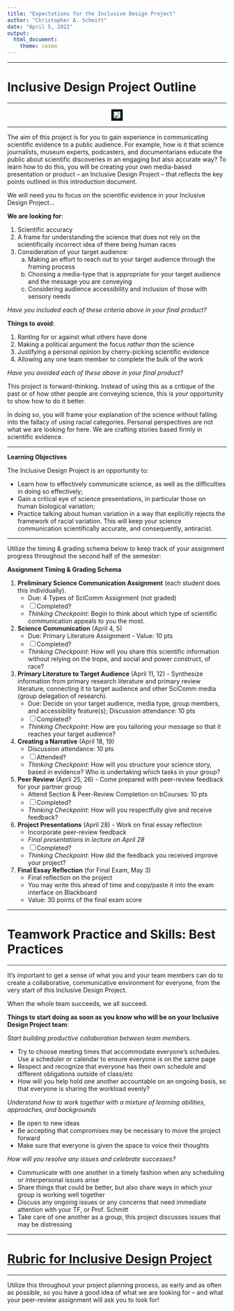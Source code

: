 ```yaml
---
title: "Expectations for the Inclusive Design Project"
author: "Christopher A. Schmitt"
date: "April 5, 2022"
output: 
  html_document:
    theme: cosmo
---
```


***

# Inclusive Design Project Outline

***

<center><p><img src="https://i.pinimg.com/originals/0e/27/fe/0e27fe9a85a554479d43cb97904ea5b8.gif" style="border:5px solid black"></p></center>

***

The aim of this project is for you to gain experience in communicating scientific evidence to a public audience. For example, how is it that science journalists, museum experts, podcasters, and documentarians educate the public about scientific discoveries in an engaging but also accurate way? To learn how to do this, you will be creating your own media-based presentation or product -- an Inclusive Design Project -- that reflects the key points outlined in this introduction document.

We will need you to focus on the scientific evidence in your Inclusive Design Project...

**We are looking for**:

1. Scientific accuracy
2. A frame for understanding the science that does not rely on the scientifically incorrect idea of there being human races
3. Consideration of your target audience:
    a. Making an effort to reach out to your target audience through the framing process
    b. Choosing a media-type that is appropriate for your target audience and the message you are conveying
    c. Considering audience accessibility and inclusion of those with sensory needs

*Have you included each of these criteria above in your final product?*

**Things to avoid**:
  
1. Ranting for or against what others have done
2. Making a political argument the focus *rather than* the science
3. Justifying a personal opinion by cherry-picking scientific evidence
4. Allowing any one team member to complete the bulk of the work 

*Have you avoided each of these above in your final product?*

This project is forward-thinking. Instead of using this as a critique of the past or of how other people are conveying science, this is *your* opportunity to show how to do it better.

In doing so, you will frame your explanation of the science without falling into the fallacy of using racial categories. Personal perspectives are not what we are looking for here. We are crafting stories based firmly in scientific evidence.

***

**Learning Objectives**

The Inclusive Design Project is an opportunity to:

* Learn how to effectively communicate science, as well as the difficulties in doing so effectively;
* Gain a critical eye of science presentations, in particular those on human biological variation;
* Practice talking about human variation in a way that explicitly rejects the framework of racial variation. This will keep your science communication scientifically accurate, and consequently, antiracist.

***

Utilize the timing & grading schema below to keep track of your assignment progress throughout the second half of the semester:

**Assignment Timing & Grading Schema**

1. **Preliminary Science Communication Assignment** (each student does this individually).
    - Due: 4 Types of SciComm Assignment (not graded)
    - [ ] Completed?
    - *Thinking Checkpoint*: Begin to think about which type of scientific communication appeals to you the most.

2. **Science Communication** (April 4, 5)
    - Due: Primary Literature Assignment - Value: 10 pts
    - [ ] Completed?
    - *Thinking Checkpoint*: How will you share this scientific information without relying on the trope, and social and power construct, of race?

3. **Primary Literature to Target Audience** (April 11, 12) - Synthesize information from primary research literature and primary review literature, connecting it to target audience and other SciComm media (group delegation of research).
    - Due: Decide on your target audience, media type, group members, and accessibility feature(s); Discussion attendance: 10 pts
    - [ ] Completed?
    - *Thinking Checkpoint*: How are you tailoring your message so that it reaches your target audience?

4. **Creating a Narrative** (April 18, 19)
    - Discussion attendance: 10 pts
    - [ ] Attended?
    - *Thinking Checkpoint*: How will you structure your science story, based in evidence? Who is undertaking which tasks in your group?

5. **Peer Review** (April 25, 26) - Come prepared with peer-review feedback for your partner
group
    - Attend Section & Peer-Review Completion on bCourses: 10 pts
    - [ ] Completed?
    - *Thinking Checkpoint*: How will you respectfully give and receive feedback?

6. **Project Presentations** (April 28) - Work on final essay reflection
    - Incorporate peer-review feedback
    - *Final presentations in lecture on April 28*
    - [ ] Completed?
    - *Thinking Checkpoint*: How did the feedback you received improve your project?

7. **Final Essay Reflection** (for Final Exam, May 3)
    - Final reflection on the project
    - You may write this ahead of time and copy/paste it into the exam interface on Blackboard
    - Value: 30 points of the final exam score

***

# Teamwork Practice and Skills: Best Practices

***

It’s important to get a sense of what you and your team members can do to create a collaborative,
communicative environment for everyone, from the very start of this Inclusive Design Project.

When the whole team succeeds, we all succeed.

**Things to start doing as soon as you know who will be on your Inclusive Design Project team**:

*Start building productive collaboration between team members.*

* Try to choose meeting times that accommodate everyone’s schedules. Use a scheduler or calendar to ensure everyone is on the same page
* Respect and recognize that everyone has their own schedule and different obligations outside of class/etc
* How will you help hold one another accountable on an ongoing basis, so that everyone is sharing the workload evenly?

*Understand how to work together with a mixture of learning abilities, approaches, and backgrounds*

* Be open to new ideas
* Be accepting that compromises may be necessary to move the project forward
* Make sure that everyone is given the space to voice their thoughts

*How will you resolve any issues and celebrate successes?*

* Communicate with one another in a timely fashion when any scheduling or interpersonal issues arise
* Share things that could be better, but also share ways in which your group is working well together
* Discuss any ongoing issues or any concerns that need immediate attention with your TF, or Prof. Schmitt
* Take care of one another as a group, this project discusses issues that may be distressing

***

# [Rubric for Inclusive Design Project](https://fuzzyatelin.github.io/scicomm/rubric.html)

***

Utilize this throughout your project planning process, as early and as often as possible, so you have a good idea of what we are looking for -- and what your peer-review assignment will ask you to look for!
<br><br>

